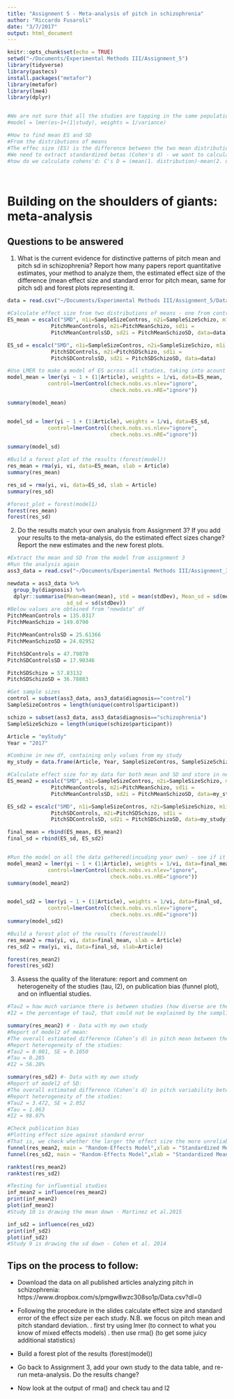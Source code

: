 ```yaml
---
title: "Assignment 5 - Meta-analysis of pitch in schizophrenia"
author: "Riccardo Fusaroli"
date: "3/7/2017"
output: html_document
---
```


```r
knitr::opts_chunk$set(echo = TRUE)
setwd("~/Documents/Experimental Methods III/Assignment_5")
library(tidyverse)
library(pastecs)
install.packages("metafor")
library(metafor)
library(lme4)
library(dplyr)


#We are not sure that all the studies are tapping in the same population
#model = lmer(es~1+(1|study), weights = 1/variance)

#How to find mean ES and SD 
#From the distributions of means
#The effec size (ES) is the difference between the two mean distributions
#We need to extract standardized betas (Cohen's d) - we want to calculate this of the difference for each study 
#how do we calculate cohens'd: C's D = (mean(1. distribution)-mean(2. distribution))/pooled SD




```

# Building on the shoulders of giants: meta-analysis

## Questions to be answered

1. What is the current evidence for distinctive patterns of pitch mean and pitch sd in schizophrenia? Report how many papers report quantitative estimates, your method to analyze them, the estimated effect size of the difference (mean effect size and standard error for pitch mean, same for pitch sd) and forest plots representing it. 
```r
data = read.csv("~/Documents/Experimental Methods III/Assignment_5/Data.csv", sep=";")

#Calculate effect size from two distributions of means - one from control and one from schizo group
ES_mean = escalc("SMD", n1i=SampleSizeContros, n2i=SampleSizeSchizo, m1i =
              PitchMeanControls, m2i=PitchMeanSchizo, sd1i =
              PitchMeanControlsSD, sd2i = PitchMeanSchizoSD, data=data)

ES_sd = escalc("SMD", n1i=SampleSizeContros, n2i=SampleSizeSchizo, m1i =
              PitchSDControls, m2i=PitchSDSchizo, sd1i =
              PitchSDControlsSD, sd2i = PitchSDSchizoSD, data=data)

#Use LMER to make a model of ES across all studies, taking into acount that studies with more participants, should weigh more (weights = 1/vi) - the theory is that the bigger the sample size, the smaller the variance - and uncertainty about if all studies are tapping into the same population (random effect of study/Article)
model_mean = lmer(yi ~ 1 + (1|Article), weights = 1/vi, data=ES_mean,
             control=lmerControl(check.nobs.vs.nlev="ignore",
                                 check.nobs.vs.nRE="ignore"))

summary(model_mean)


model_sd = lmer(yi ~ 1 + (1|Article), weights = 1/vi, data=ES_sd,
             control=lmerControl(check.nobs.vs.nlev="ignore",
                                 check.nobs.vs.nRE="ignore"))

summary(model_sd)

#Build a forest plot of the results (forest(model))
res_mean = rma(yi, vi, data=ES_mean, slab = Article) 
summary(res_mean)

res_sd = rma(yi, vi, data=ES_sd, slab = Article) 
summary(res_sd)

#forest_plot = forest(model1)
forest(res_mean)
forest(res_sd)


```
2. Do the results match your own analysis from Assignment 3? If you add your results to the meta-analysis, do the estimated effect sizes change? Report the new estimates and the new forest plots.
```r
#Extract the mean and SD from the model from assignment 3 
#Run the analysis again
ass3_data = read.csv("~/Documents/Experimental Methods III/Assignment_3/emergency_data.csv")

newdata = ass3_data %>% 
  group_by(diagnosis) %>% 
  dplyr::summarise(Mean=mean(mean), std = mean(stdDev), Mean_sd = sd(mean),
                   sd_sd = sd(stdDev))
#Below values are obtained from "newdata" df
PitchMeanControls = 135.0317
PitchMeanSchizo = 149.0790

PitchMeanControlsSD = 25.61366
PitchMeanSchizoSD = 24.02952

PitchSDControls = 47.79870
PitchSDControlsSD = 17.90346

PitchSDSchizo = 57.83132
PitchSDSchizoSD = 36.78883

#Get sample sizes 
control = subset(ass3_data, ass3_data$diagnosis=="control")
SampleSizeContros = length(unique(control$participant))

schizo = subset(ass3_data, ass3_data$diagnosis=="schizophrenia")
SampleSizeSchizo = length(unique(schizo$participant))

Article = "myStudy"
Year = "2017"

#Combine in new df, containing only values from my study
my_study = data.frame(Article, Year, SampleSizeContros, SampleSizeSchizo, PitchMeanControls, PitchMeanControlsSD, PitchMeanSchizo,PitchMeanSchizoSD, PitchSDControls, PitchSDControlsSD, PitchSDSchizo, PitchSDSchizoSD )

#Calculate effect size for my data for both mean and SD and store in new df
ES_mean2 = escalc("SMD", n1i=SampleSizeContros, n2i=SampleSizeSchizo, m1i =
              PitchMeanControls, m2i=PitchMeanSchizo, sd1i =
              PitchMeanControlsSD, sd2i = PitchMeanSchizoSD, data=my_study)

ES_sd2 = escalc("SMD", n1i=SampleSizeContros, n2i=SampleSizeSchizo, m1i =
              PitchSDControls, m2i=PitchSDSchizo, sd1i =
              PitchSDControlsSD, sd2i = PitchSDSchizoSD, data=my_study)

final_mean = rbind(ES_mean, ES_mean2)
final_sd = rbind(ES_sd, ES_sd2)


#Run the model on all the data gathered(incuding your own) - see if it changes from the first model
model_mean2 = lmer(yi ~ 1 + (1|Article), weights = 1/vi, data=final_mean,
             control=lmerControl(check.nobs.vs.nlev="ignore",
                                 check.nobs.vs.nRE="ignore"))
summary(model_mean2)


model_sd2 = lmer(yi ~ 1 + (1|Article), weights = 1/vi, data=final_sd,
             control=lmerControl(check.nobs.vs.nlev="ignore",
                                 check.nobs.vs.nRE="ignore"))
summary(model_sd2)

#Build a forest plot of the results (forest(model))
res_mean2 = rma(yi, vi, data=final_mean, slab = Article) 
res_sd2 = rma(yi, vi, data=final_sd, slab=Article)

forest(res_mean2)
forest(res_sd2)
```
3. Assess the quality of the literature: report and comment on heterogeneity of the studies (tau, I2), on publication bias (funnel plot), and on influential studies.
```r
#Tau2 = how much variance there is between studies (how diverse are the studies)
#I2 = the percentage of tau2, that could not be explained by the sampling variability - uncertainty (thus, not tap into the same populations)

summary(res_mean2) # - Data with my own study
#Report of model2 of mean: 
#The overall estimated difference (Cohen’s d) in pitch mean between the ASD and the comparison groups was -0.242, SE = 0.173, p=0.162. 
#Report heterogeneity of the studies: 
#Tau2 = 0.081, SE = 0.1050
#Tau = 0.285
#I2 = 56.28%

summary(res_sd2) #- Data with my own study
#Report of model2 of SD: 
#The overall estimated difference (Cohen’s d) in pitch variability between the ASD and the comparison groups was -0.348, SE = 0.713, p=0.625. 
#Report heterogeneity of the studies: 
#Tau2 = 3.472, SE = 2.052
#Tau = 1.863
#I2 = 98.07%

#Check publication bias 
#Plotting effect size against standard error 
#That is, we check whether the larger the effect size the more unreliable the estimate (otherwise said, whether only bad studies have good results)
funnel(res_mean2, main = "Random-Effects Model",xlab = "Standardized Mean Difference") 
funnel(res_sd2, main = "Random-Effects Model",xlab = "Standardized Mean Difference") 

ranktest(res_mean2)
ranktest(res_sd2)

#Testing for influential studies 
inf_mean2 = influence(res_mean2) 
print(inf_mean2)
plot(inf_mean2) 
#Study 10 is drawing the mean down - Martinez et al.2015

inf_sd2 = influence(res_sd2) 
print(inf_sd2)
plot(inf_sd2) 
#Study 9 is drawing the sd down - Cohen et al. 2014

```

## Tips on the process to follow:

- Download the data on all published articles analyzing pitch in schizophrenia: https://www.dropbox.com/s/pmgw8wzc308so1p/Data.csv?dl=0
- Following the procedure in the slides calculate effect size and standard error of the effect size per each study. N.B. we focus on pitch mean and pitch standard deviation.
 . first try using lmer (to connect to what you know of mixed effects models)
 . then use rma() (to get some juicy additional statistics)

- Build a forest plot of the results (forest(model))
 
- Go back to Assignment 3, add your own study to the data table, and re-run meta-analysis. Do the results change?

- Now look at the output of rma() and check tau and I2
